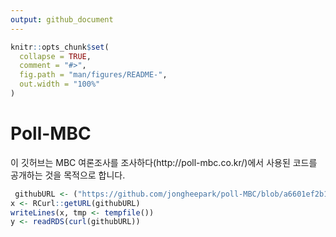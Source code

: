 ```yaml
---
output: github_document
---
```


<!-- README.md is generated from README.Rmd. Please edit that file -->

```r
knitr::opts_chunk$set(
  collapse = TRUE,
  comment = "#>",
  fig.path = "man/figures/README-",
  out.width = "100%"
)
```

# Poll-MBC

이 깃허브는 MBC 여론조사를 조사하다(http://poll-mbc.co.kr/)에서 사용된 코드를 공개하는 것을 목적으로 합니다. 

```r
 githubURL <- ("https://github.com/jongheepark/poll-MBC/blob/a6601ef2b174aab6deb25718c52dcd9fe6d9cf49/president.rds")
x <- RCurl::getURL(githubURL)
writeLines(x, tmp <- tempfile())
y <- readRDS(curl(githubURL))
```

